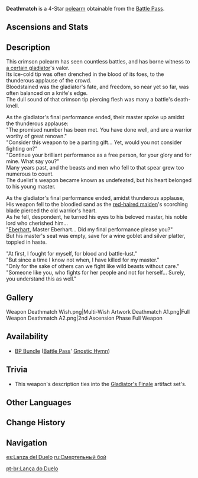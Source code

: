 {{Weapon Infobox
|id             = 13405
|image          = <gallery>
Weapon_Deathmatch.png|Base
Weapon_Deathmatch 2nd.png|2nd Ascension
</gallery>
|type           = Polearm
|releaseDate    = 2020-09-28
|rarity         = 4
|base_atk       = 41
|2nd_stat_type  = CRIT Rate
|2nd_stat       = 8%
|series         = Gnostic Hymn
|passive        = Gladiator
|effect         = If there are at least 2 opponents nearby, ATK is increased by (var1)% and DEF is increased by (var1)%. If there are fewer than 2 opponents nearby, ATK is increased by (var2)%.
|eff_rank1_var1 = 16
|eff_rank2_var1 = 20
|eff_rank3_var1 = 24
|eff_rank4_var1 = 28
|eff_rank5_var1 = 32
|eff_rank1_var2 = 24
|eff_rank2_var2 = 30
|eff_rank3_var2 = 36
|eff_rank4_var2 = 42
|eff_rank5_var2 = 48
|eff_att1       = ATK
|eff_att2       = DEF
|obtain         = Battle Pass
}}
{{Description|A sharp crimson polearm that was once a gladiator's priceless treasure. Its awl has been stained by the blood of countless beasts and men.}}
'''Deathmatch''' is a 4-Star [[polearm]] obtainable from the [[Battle Pass]].

==Ascensions and Stats==
{{Weapon Ascensions and Stats
|ascendMat1 = Boreal Wolf's Milk Tooth
|ascendMat2 = Boreal Wolf's Cracked Tooth
|ascendMat3 = Boreal Wolf's Broken Fang
|ascendMat4 = Boreal Wolf's Nostalgia
|bossMat1   = Dead Ley Line Branch
|bossMat2   = Dead Ley Line Leaves
|bossMat3   = Ley Line Sprout
|commonMat1 = Whopperflower Nectar
|commonMat2 = Shimmering Nectar
|commonMat3 = Energy Nectar
}}

==Description==
This crimson polearm has seen countless battles, and has borne witness to [[Unnamed Gladiator|a certain gladiator]]'s valor.<br />
Its ice-cold tip was often drenched in the blood of its foes, to the thunderous applause of the crowd.<br />
Bloodstained was the gladiator's fate, and freedom, so near yet so far, was often balanced on a knife's edge.<br />
The dull sound of that crimson tip piercing flesh was many a battle's death-knell.

As the gladiator's final performance ended, their master spoke up amidst the thunderous applause:<br />
"The promised number has been met. You have done well, and are a warrior worthy of great renown."<br />
"Consider this weapon to be a parting gift... Yet, would you not consider fighting on?"<br />
"Continue your brilliant performance as a free person, for your glory and for mine. What say you?"<br />
Many years past, and the beasts and men who fell to that spear grew too numerous to count.<br />
The duelist's weapon became known as undefeated, but his heart belonged to his young master.

As the gladiator's final performance ended, amidst thunderous applause,<br />
His weapon fell to the bloodied sand as the [[Vennessa|red-haired maiden]]'s scorching blade pierced the old warrior's heart.<br />
As he fell, despondent, he turned his eyes to his beloved master, his noble lord who cherished him...<br />
"[[Eberhart]], Master Eberhart... Did my final performance please you?"<br />
But his master's seat was empty, save for a wine goblet and silver platter, toppled in haste.

"At first, I fought for myself, for blood and battle-lust."<br />
"But since a time I know not when, I have killed for my master."<br />
"Only for the sake of others can we fight like wild beasts without care."<br />
"Someone like you, who fights for her people and not for herself... Surely, you understand this as well."

==Gallery==
<gallery hideaddbutton="true" captionalign="center">
Weapon Deathmatch Wish.png|Multi-Wish Artwork
Deathmatch A1.png|Full Weapon
Deathmatch A2.png|2nd Ascension Phase Full Weapon
</gallery>

==Availability==
*[[BP Bundle]] ([[Battle Pass]]' [[Gnostic Hymn]])

==Trivia==
*This weapon's description ties into the [[Gladiator's Finale]] artifact set's.

==Other Languages==
{{Other Languages
|en      = Deathmatch
|zhs     = 决斗之枪
|zhs_rm  = Juédǒu zhī Qiāng
|zht     = 決鬥之槍
|zht_rm  = Juédǒu zhī Qiāng
|zh_tl   = Spear of the Duel
|ja      = 死闘の槍
|ja_rm   = Shitou no Yari
|ja_tl   = Spear of Mortal Combat
|ko      = 결투의 창
|ko_rm   = Gyeoltu-ui Chang
|ko_tl   = Spear of Battle
|es      = Lanza del Duelo
|es_tl   = Spear of the Duel
|fr      = Scion de la victoire
|fr_tl   = Staff of Victory
|ru      = Смертельный бой
|ru_tl   = Deadly Battle
|th      = Deathmatch
|vi      = Thương Quyết Chiến
|vi_tl   = Spear of Decisive Battle
|de      = Duelllanze
|de_tl   = Duel Lance
|id      = Deathmatch
|pt      = Lança do Duelo
|pt_tl   = Spear of the Duel
}}

==Change History==
{{Change History|1.0}}

==Navigation==
{{Weapons by Series Navbox|series=Gnostic Hymn}}
{{Weapon Navbox|type=Polearms}}

[[es:Lanza del Duelo]]
[[ru:Смертельный бой]]

[[pt-br:Lança do Duelo]]